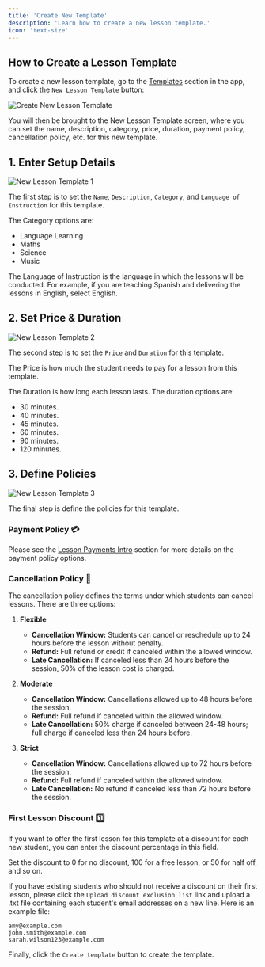 ```yaml
---
title: 'Create New Template'
description: 'Learn how to create a new lesson template.'
icon: 'text-size'
---
```


## How to Create a Lesson Template

To create a new lesson template, go to the [Templates](https://platform.tutoros.app/lesson-templates) section in the app, and click the `New Lesson Template` button:

![Create New Lesson Template](/images/create-new-template.png)

You will then be brought to the New Lesson Template screen, where you can set the name, description, category, price, duration, payment policy, cancellation policy, etc. for this new template.

## 1. Enter Setup Details

![New Lesson Template 1](/images/new-template-1.png)

The first step is to set the `Name`, `Description`, `Category`, and `Language of Instruction` for this template.

The Category options are:

- Language Learning
- Maths
- Science
- Music

The Language of Instruction is the language in which the lessons will be conducted. For example, if you are teaching Spanish and delivering the lessons in English, select English. 

## 2. Set Price & Duration

![New Lesson Template 2](/images/new-template-2.png)

The second step is to set the `Price` and `Duration` for this template.

The Price is how much the student needs to pay for a lesson from this template.

The Duration is how long each lesson lasts. The duration options are:

- 30 minutes.
- 40 minutes.
- 45 minutes.
- 60 minutes.
- 90 minutes.
- 120 minutes.

## 3. Define Policies

![New Lesson Template 3](/images/new-template-3.png)

The final step is define the policies for this template.

### Payment Policy 💳

Please see the [Lesson Payments Intro](/payments/payments-intro) section for more details on the payment policy options.

### Cancellation Policy 🔁

The cancellation policy defines the terms under which students can cancel lessons. There are three options:

1. **Flexible**
   - **Cancellation Window:** Students can cancel or reschedule up to 24 hours before the lesson without penalty.
   - **Refund:** Full refund or credit if canceled within the allowed window.
   - **Late Cancellation:** If canceled less than 24 hours before the session, 50% of the lesson cost is charged.

2. **Moderate**
   - **Cancellation Window:** Cancellations allowed up to 48 hours before the session.
   - **Refund:** Full refund if canceled within the allowed window.
   - **Late Cancellation:** 50% charge if canceled between 24-48 hours; full charge if canceled less than 24 hours before.

3. **Strict**
   - **Cancellation Window:** Cancellations allowed up to 72 hours before the session.
   - **Refund:** Full refund if canceled within the allowed window.
   - **Late Cancellation:** No refund if canceled less than 72 hours before the session.

### First Lesson Discount 1️⃣

If you want to offer the first lesson for this template at a discount for each new student, you can enter the discount percentage in this field.

Set the discount to 0 for no discount, 100 for a free lesson, or 50 for half off, and so on.

If you have existing students who should not receive a discount on their first lesson, please click the `Upload discount exclusion list` link and upload a .txt file containing each student's email addresses on a new line. Here is an example file:

```plaintext example-exclusion-list.txt
amy@example.com
john.smith@example.com
sarah.wilson123@example.com
```

Finally, click the `Create template` button to create the template.

